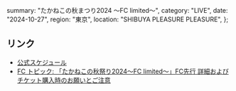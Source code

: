   summary: "たかねこの秋まつり2024 ～FC limited～",
  category: "LIVE",
  date: "2024-10-27",
  region: "東京",
  location: "SHIBUYA PLEASURE PLEASURE",
};

## リンク

- [公式スケジュール](https://takanenonadeshiko.jp/10月252627日「たかねこの秋祭り2024～fc-limited～」開催決定！/)
- [FC トピック: 「たかねこの秋祭り2024～FC limited～」FC先行 詳細およびチケット購入時のお願いとご注意](https://takanekofc.com/topics/public/_/f25fb2r3umt2tnf6.html)